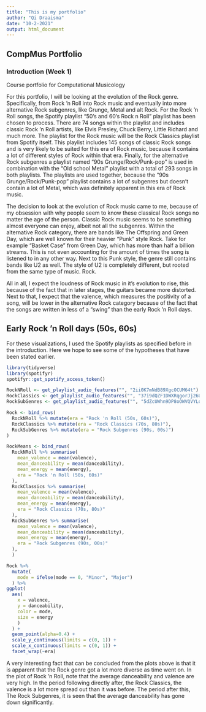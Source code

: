 ```yaml
---
title: "This is my portfolio"
author: "Qi Draaisma"
date: "10-2-2021"
output: html_document
---
```


## CompMus Portfolio
### Introduction (Week 1)
Course portfolio for Computational Musicology

For this portfolio, I will be looking at the evolution of the Rock genre. Specifically, from Rock 'n Roll into Rock music and eventually into more alternative Rock subgenres,
 like Grunge, Metal and alt Rock. For the Rock 'n Roll songs, the Spotify playlist "50's and 60's Rock n Roll" playlist has been chosen to process. There are 74 songs within 
 the playlist and includes classic Rock 'n Roll artists, like Elvis Presley, Chuck Berry, Little Richard and much more. The playlist for the Rock music will be the Rock Classics 
 playlist from Spotify itself. This playlist includes 145 songs of classic Rock songs and is very likely to be suited for this era of Rock music, because it contains a lot of 
 different styles of Rock within that era. Finally, for the alternative Rock subgenres a playlist named "90s Grunge/Rock/Punk-pop" is used in combination with the "Old school
 Metal" playlist with a total of 293 songs in both playlists. The playlists are used together, because the "90s Grunge/Rock/Punk-pop" playlist contains a lot of subgenres but 
 doesn't contain a lot of Metal, which was definitely apparent in this era of Rock music. 

 The decision to look at the evolution of Rock music came to me, because of my obsession with why people seem to know these classical Rock songs no matter the age of 
 the person. Classic Rock music seems to be something almost everyone can enjoy, albeit not all the subgenres. Within the alternative Rock category, there are bands like 
 The Offspring and Green Day, which are well known for their heavier "Punk" style Rock. Take for example "Basket Case" from Green Day, which has more than half a billion
 streams. This is not even accounting for the amount of times the song is listened to in any other way. Next to this Punk style, the genre still contains bands like U2 as well. 
 The style of U2 is completely different, but rooted from the same type of music. Rock.

 All in all, I expect the loudness of Rock music in it's evolution to rise, this because of the fact that in later stages, the guitars became more distorted. Next to that, I expect 
 that the valence, which measures the positivity of a song, will be lower in the alternative Rock category because of the fact that the songs are written in less of a "swing"
 than the early Rock 'n Roll days.

## Early Rock 'n Roll days (50s, 60s)
For these visualizations, I used the Spotify playlists as specified before in the introduction. Here we hope to see some of the hypotheses that have been stated earlier.
```r
library(tidyverse)
library(spotifyr)
spotifyr::get_spotify_access_token() 

RockNRoll <- get_playlist_audio_features("", "2ii0K7mNdB89XgcOCUM64t")
RockClassics <- get_playlist_audio_features("", "37i9dQZF1DWXRqgorJj26U")
RockSubGenres <- get_playlist_audio_features("", "5dZcUWhn9DP8oOWVQVYLq4")

Rock <- bind_rows(
  RockNRoll %>% mutate(era = "Rock 'n Roll (50s, 60s)"),
  RockClassics %>% mutate(era = "Rock Classics (70s, 80s)"),
  RockSubGenres %>% mutate(era = "Rock Subgenres (90s, 00s)")
)

RockMeans <- bind_rows(
  RockNRoll %>% summarise(
    mean_valence = mean(valence),
    mean_danceability = mean(danceability),
    mean_energy = mean(energy),
    era = "Rock 'n Roll (50s, 60s)"
  ),
  RockClassics %>% summarise(
    mean_valence = mean(valence),
    mean_danceability = mean(danceability),
    mean_energy = mean(energy),
    era = "Rock Classics (70s, 80s)"
  ),
  RockSubGenres %>% summarise(
    mean_valence = mean(valence),
    mean_danceability = mean(danceability),
    mean_energy = mean(energy),
    era = "Rock Subgenres (90s, 00s)"
  ),
  )

Rock %>%
  mutate(
    mode = ifelse(mode == 0, "Minor", "Major")
  ) %>%
ggplot(
  aes(
    x = valence,
    y = danceability,
    color = mode,
    size = energy
    )
  ) +
  geom_point(alpha=0.4) +
  scale_y_continuous(limits = c(0, 1)) +
  scale_x_continuous(limits = c(0, 1)) +
  facet_wrap(~era) 
```
A very interesting fact that can be concluded from the plots above is that it is apparent that the Rock genre got a lot more diverse as time went on. In the plot of Rock 'n Roll, note that the average danceability and valence are very high. In the period following directly after, the Rock Classics, the valence is a lot more spread out than it was before. The period after this, The Rock Subgenres, it is seen that the average danceability has gone down significantly. 